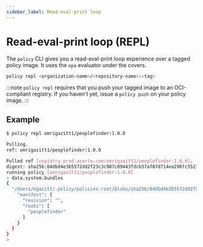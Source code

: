 ```yaml
---
sidebar_label: Read-eval-print loop
---
```


# Read-eval-print loop (REPL)

The `policy` CLI gives you a read-eval-print loop experience over a tagged policy image. It uses the `opa` evaluator under the covers.

```bash
policy repl <organization-name>/<repository-name>:<tag>
```

:::note
`policy repl` requires that you push your tagged image to an OCI-compliant registry.
If you haven't yet, issue a `policy push` on your policy image.
:::

## Example

```bash
$ policy repl omrigazitt1/peoplefinder:1.0.0

Pulling.
ref: omrigazitt1/peoplefinder:1.0.0

Pulled ref [registry.prod.aserto.com/omrigazitt1/peoplefinder:1.0.0].
digest: sha256:84dbd4e3b5572dd2f23c3c987c89443fdcb57af87d714ea296fc552192fb17e9
running policy [omrigazitt1/peoplefinder:1.0.0]
> data.system.bundles
{
  "/Users/ogazitt/.policy/policies-root/blobs/sha256/84dbd4e3b5572dd2f23c3c987c89443fdcb57af87d714ea296fc552192fb17e9": {
    "manifest": {
      "revision": "",
      "roots": [
        "peoplefinder"
      ]
    }
  }
}
>
```
